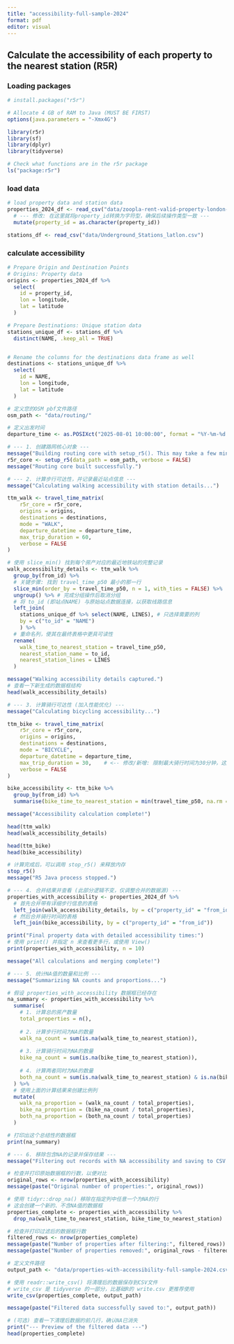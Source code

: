---
title: "accessibility-full-sample-2024"
format: pdf
editor: visual
---

## Calculate the accessibility of each property to the nearest station (R5R)

### Loading packages

```{r}
# install.packages("r5r")
```

```{r}
# Allocate 4 GB of RAM to Java (MUST BE FIRST)
options(java.parameters = "-Xmx4G")
```

```{r}

library(r5r)
library(sf)
library(dplyr)
library(tidyverse)

```

```{r}

# Check what functions are in the r5r package
ls("package:r5r")

```

### load data

```{r}
# load property data and station data
properties_2024_df <- read_csv("data/zoopla-rent-valid-property-london-full-sample-2024.csv") %>%
  # --- 修改: 在这里就将property_id转换为字符型，确保后续操作类型一致 ---
  mutate(property_id = as.character(property_id))

stations_df <- read_csv("data/Underground_Stations_latlon.csv")

```

### calculate accessibility

```{r}
# Prepare Origin and Destination Points
# Origins: Property data
origins <- properties_2024_df %>%
  select(
    id = property_id,
    lon = longitude,
    lat = latitude
  )

# Prepare Destinations: Unique station data
stations_unique_df <- stations_df %>%
  distinct(NAME, .keep_all = TRUE)


# Rename the columns for the destinations data frame as well
destinations <- stations_unique_df %>%
  select(
    id = NAME,
    lon = longitude,
    lat = latitude 
  )
```

```{r}

# 定义您的OSM pbf文件路径
osm_path <- "data/routing/" 

# 定义出发时间
departure_time <- as.POSIXct("2025-08-01 10:00:00", format = "%Y-%m-%d %H:%M:%S")

# --- 1. 创建路网核心对象 ---
message("Building routing core with setup_r5(). This may take a few minutes...")
r5r_core <- setup_r5(data_path = osm_path, verbose = FALSE)
message("Routing core built successfully.")


```

```{r}

# --- 2. 计算步行可达性，并记录最近站点信息 ---
message("Calculating walking accessibility with station details...")

ttm_walk <- travel_time_matrix(
    r5r_core = r5r_core,
    origins = origins,
    destinations = destinations,
    mode = "WALK",
    departure_datetime = departure_time,
    max_trip_duration = 60,
    verbose = FALSE
)

# 使用 slice_min() 找到每个房产对应的最近地铁站的完整记录
walk_accessibility_details <- ttm_walk %>%
  group_by(from_id) %>%
  # 关键步骤: 找到 travel_time_p50 最小的那一行
  slice_min(order_by = travel_time_p50, n = 1, with_ties = FALSE) %>%
  ungroup() %>% # 完成分组操作后取消分组
  # 将 to_id (即站点NAME) 与原始站点数据连接，以获取线路信息
  left_join(
    stations_unique_df %>% select(NAME, LINES), # 只选择需要的列
    by = c("to_id" = "NAME")
    ) %>%
  # 重命名列，使其在最终表格中更具可读性
  rename(
    walk_time_to_nearest_station = travel_time_p50,
    nearest_station_name = to_id,
    nearest_station_lines = LINES
  )

message("Walking accessibility details captured.")
# 查看一下新生成的数据框结构
head(walk_accessibility_details)


```

```{r}

# --- 3. 计算骑行可达性 (加入性能优化) ---
message("Calculating bicycling accessibility...")

ttm_bike <- travel_time_matrix(
    r5r_core = r5r_core,
    origins = origins,
    destinations = destinations,
    mode = "BICYCLE",
    departure_datetime = departure_time,
    max_trip_duration = 30,    # <-- 修改/新增: 限制最大骑行时间为30分钟，这是关键的性能优化
    verbose = FALSE
)

bike_accessibility <- ttm_bike %>%
  group_by(from_id) %>%
  summarise(bike_time_to_nearest_station = min(travel_time_p50, na.rm = TRUE))

message("Accessibility calculation complete!")

```

```{r}
head(ttm_walk)
head(walk_accessibility_details)

head(ttm_bike)
head(bike_accessibility)
```

```{r}
# 计算完成后，可以调用 stop_r5() 来释放内存
stop_r5()
message("R5 Java process stopped.")
```

```{r}

# --- 4. 合并结果并查看 (此部分逻辑不变，仅调整合并的数据源) ---
properties_with_accessibility <- properties_2024_df %>%
  # 首先合并带有详细步行信息的表格
  left_join(walk_accessibility_details, by = c("property_id" = "from_id")) %>%
  # 然后合并骑行时间的表格
  left_join(bike_accessibility, by = c("property_id" = "from_id"))

print("Final property data with detailed accessibility times:")
# 使用 print() 并指定 n 来查看更多行，或使用 View()
print(properties_with_accessibility, n = 10)

message("All calculations and merging complete!")

```

```{r}

# --- 5. 统计NA值的数量和比例 ---
message("Summarizing NA counts and proportions...")

# 假设 properties_with_accessibility 数据框已经存在
na_summary <- properties_with_accessibility %>%
  summarise(
    # 1. 计算总的房产数量
    total_properties = n(),
    
    # 2. 计算步行时间为NA的数量
    walk_na_count = sum(is.na(walk_time_to_nearest_station)),
    
    # 3. 计算骑行时间为NA的数量
    bike_na_count = sum(is.na(bike_time_to_nearest_station)),
    
    # 4. 计算两者同时为NA的数量
    both_na_count = sum(is.na(walk_time_to_nearest_station) & is.na(bike_time_to_nearest_station))
  ) %>%
  # 使用上面的计算结果来创建比例列
  mutate(
    walk_na_proportion = (walk_na_count / total_properties),
    bike_na_proportion = (bike_na_count / total_properties),
    both_na_proportion = (both_na_count / total_properties)
  )

# 打印出这个总结性的数据框
print(na_summary)

```

```{r}

# --- 6. 移除包含NA的记录并保存结果 ---
message("Filtering out records with NA accessibility and saving to CSV...")

# 检查并打印原始数据框的行数，以便对比
original_rows <- nrow(properties_with_accessibility)
message(paste("Original number of properties:", original_rows))

# 使用 tidyr::drop_na() 移除在指定列中任意一个为NA的行
# 这会创建一个新的、不含NA值的数据框
properties_complete <- properties_with_accessibility %>%
  drop_na(walk_time_to_nearest_station, bike_time_to_nearest_station)

# 检查并打印过滤后的数据框行数
filtered_rows <- nrow(properties_complete)
message(paste("Number of properties after filtering:", filtered_rows))
message(paste("Number of properties removed:", original_rows - filtered_rows))

# 定义文件路径
output_path <- "data/properties-with-accessibility-full-sample-2024.csv"

# 使用 readr::write_csv() 将清理后的数据保存到CSV文件
# write_csv 是 tidyverse 的一部分，比基础R的 write.csv 更推荐使用
write_csv(properties_complete, output_path)

message(paste("Filtered data successfully saved to:", output_path))

# (可选) 查看一下清理后数据的前几行，确认NA已消失
print("--- Preview of the filtered data ---")
head(properties_complete)

```
